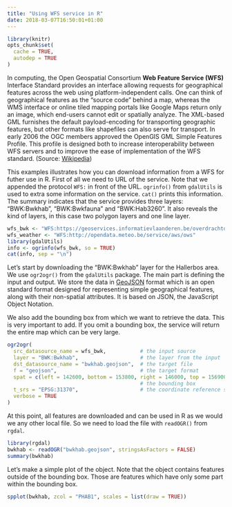```yaml
---
title: "Using WFS service in R"
date: 2018-03-07T16:50:01+01:00
---
```


```r
library(knitr)
opts_chunk$set(
  cache = TRUE,
  autodep = TRUE
)
```

In computing, the Open Geospatial Consortium **Web Feature Service (WFS)** Interface Standard provides an interface allowing requests for geographical features across the web using platform-independent calls. One can think of geographical features as the "source code" behind a map, whereas the WMS interface or online tiled mapping portals like Google Maps return only an image, which end-users cannot edit or spatially analyze. The XML-based GML furnishes the default payload-encoding for transporting geographic features, but other formats like shapefiles can also serve for transport. In early 2006 the OGC members approved the OpenGIS GML Simple Features Profile. This profile is designed both to increase interoperability between WFS servers and to improve the ease of implementation of the WFS standard. (Source: [Wikipedia](https://en.wikipedia.org/wiki/Web_Feature_Service))

This examples illustrates how you can download information from a WFS for futher use in R. First of all we need to URL of the service. Note that we appended the protocol `WFS:` in front of the URL. `ogrinfo()` from `gdalUtils` is used to extra some information on the service. `cat()` prints this information. The summary indicates that the service provides three layers: "BWK:Bwkhab", "BWK:Bwkfauna" and "BWK:Hab3260". It also reveals the kind of layers, in this case two polygon layers and one line layer.

```r
wfs_bwk <- "WFS:https://geoservices.informatievlaanderen.be/overdrachtdiensten/BWK/wfs"
wfs_weather <- "WFS:http://opendata.meteo.be/service/aws/ows"
library(gdalUtils)
info <- ogrinfo(wfs_bwk, so = TRUE)
cat(info, sep = "\n")
```

Let's start by downloading the "BWK:Bwkhab" layer for the Hallerbos area. We use `ogr2ogr()` from the `gdalUtils` package. The main part is defining the input and output. We store the data in [GeoJSON](https://en.wikipedia.org/wiki/GeoJSON) format which is an open standard format designed for representing simple geographical features, along with their non-spatial attributes. It is based on JSON, the JavaScript Object Notation.

We also add the bounding box from which we want to retrieve the data. This is very important to add. If you omit a bounding box, the service will return the entire map which can be very large.

```r
ogr2ogr(
  src_datasource_name = wfs_bwk,           # the input source
  layer = "BWK:Bwkhab",                    # the layer from the input
  dst_datasource_name = "bwkhab.geojson",  # the target file
  f = "geojson",                           # the target format
  spat = c(left = 142600, bottom = 153800, right = 146000, top = 156900),
                                           # the bounding box
  t_srs = "EPSG:31370",                    # the coordinate reference system
  verbose = TRUE
)
```

At this point, all features are downloaded and can be used in R as we would we any other local file. So we need to load the file with `readOGR()` from `rgdal`.

```r
library(rgdal)
bwkhab <- readOGR("bwkhab.geojson", stringsAsFactors = FALSE)
summary(bwkhab)
```

Let's make a simple plot of the object. Note that the object contains features outside of the bounding box. Those are features which have only some part within the bounding box.

```r
spplot(bwkhab, zcol = "PHAB1", scales = list(draw = TRUE))
```
